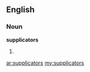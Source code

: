 ==English==

===Noun===
'''supplicators'''

# {{plural of|[[supplicator]]}}

[[ar:supplicators]]
[[my:supplicators]]